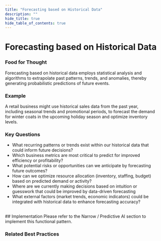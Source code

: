 ```yaml
---
title: "Forecasting based on Historical Data"
description: ""
hide_title: true
hide_table_of_contents: true
---
```



<PageViewTracker featureName="AI_CAPABILITY_FORECASTING_HISTORICAL_DATA" />

<div className="hero-header">
  <h1>Forecasting based on Historical Data</h1>
</div>

### Food for Thought

Forecasting based on historical data employs statistical analysis and algorithms to extrapolate past patterns, trends, and anomalies, thereby generating probabilistic predictions of future events.

### Example

A retail business might use historical sales data from the past year, including seasonal trends and promotional periods, to forecast the demand for winter coats in the upcoming holiday season and optimize inventory levels.

### Key Questions

- What recurring patterns or trends exist within our historical data that could inform future decisions?
- Which business metrics are most critical to predict for improved efficiency or profitability?
- What potential risks or opportunities can we anticipate by forecasting future outcomes?
- How can we optimize resource allocation (inventory, staffing, budget) based on predicted demand or activity?
- Where are we currently making decisions based on intuition or guesswork that could be improved by data-driven forecasting
- What external factors (market trends, economic indicators) could be integrated with historical data to enhance forecasting accuracy?

<br />

<div className="section-with-background blue">
  ## Implementation
  Please refer to the Narrow / Predictive AI section to implement this functional pattern.

### Related Best Practices

<ul className="button-grid">
 <IconLinkButton href="/docs/technical-view/narrow-ai/" text="Narrow AI" />
</ul>

</div>
